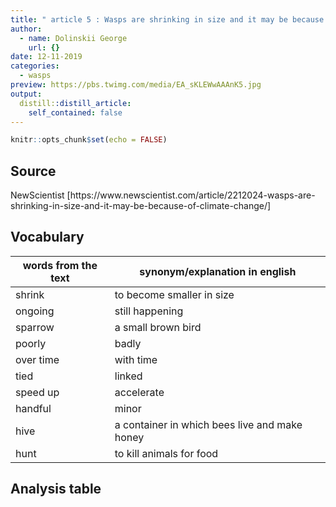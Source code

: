 ```yaml
---
title: " article 5 : Wasps are shrinking in size and it may be because of climate change"
author:
  - name: Dolinskii George
    url: {}
date: 12-11-2019
categories:
  - wasps
preview: https://pbs.twimg.com/media/EA_sKLEWwAAAnK5.jpg
output:
  distill::distill_article:
    self_contained: false
---
```


```r
knitr::opts_chunk$set(echo = FALSE)
```

## Source

NewScientist [https://www.newscientist.com/article/2212024-wasps-are-shrinking-in-size-and-it-may-be-because-of-climate-change/]

## Vocabulary

words from the text  | synonym/explanation in english
------------- | -------------
shrink  | to become smaller in size
ongoing  | still happening
sparrow  | a small brown bird
poorly  | badly
over time  | with time
tied  | linked
speed up  | accelerate
handful  | minor
hive  | a container in which bees live and make honey
hunt  | to kill animals for food

## Analysis table



